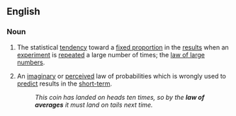 ==English==
{{wikipedia}}
===Noun===
{{en-noun|sg=[[law]] [[of]] [[average]]s|-}}
# {{statistics}} The statistical [[tendency]] toward a [[fixed proportion]] in the [[result]]s when an [[experiment]] is [[repeat]]ed a large number of times; the [[law of large numbers]].
# {{informal}} An [[imaginary]] or [[perceived]] law of probabilities which is wrongly used to [[predict]] results in the [[short-term]].
#: ''This coin has landed on heads ten times, so by the '''law of averages''' it must land on tails next time.''